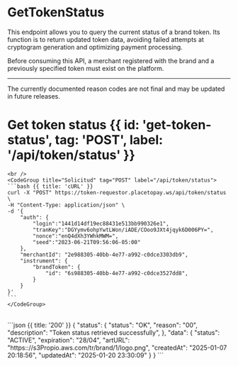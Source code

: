


# GetTokenStatus

This endpoint allows you to query the current status of a brand token.
Its function is to return updated token data, avoiding failed attempts at
cryptogram generation and optimizing payment processing.

Before consuming this API, a merchant registered with the brand and
a previously specified token must exist on the platform.

---

<Note type="warning">
    The currently documented reason codes are not final and may be updated in future releases.
</Note>


# Get token status {{ id: 'get-token-status', tag: 'POST', label: '/api/token/status' }}

<Row>
  <Col>
    <ApiReader
      path="/api/token/status"
      method="POST"
      api={props.refs}
    />
  </Col>
  <Col sticky>

    <br />
    <CodeGroup title="Solicitud" tag="POST" label="/api/token/status">
    ```bash {{ title: 'cURL' }}
    curl -X "POST" https://token-requestor.placetopay.ws/api/token/status \
    -H "Content-Type: application/json" \
    -d '{
        "auth": {
            "login":"1441d14df19ec88431e513bb990326e1",
            "tranKey":"DGYymv6ohpYwtLWon/iADE/COoo9JXt4jqyk6D006PY=",
            "nonce":"enQ4dXh3YWhkMWM=",
            "seed":"2023-06-21T09:56:06-05:00"
        },
        "merchantId": "2e988305-40bb-4e77-a992-c0dce3303db9",
        "instrument": {
            "brandToken": {
                "id": "6s988305-40bb-4e77-a992-c0dce3527dd8",
            }
        }
    }'
    ```
    </CodeGroup>
  </Col>
</Row>

<Row>
  <Col>
    <ApiReader
      path="/api/token/status"
      method="post"
      type="response"
      api={props.refs}
    />
  </Col>
  <Col sticky>
    <br />
    <CodeGroup title="Respuesta">
    ```json {{ title: '200' }}
        {
            "status": {
                "status": "OK",
                "reason": "00",
                "description": "Token status retrieved successfully",
            },
            "data": {
                "status": "ACTIVE",
                "expiration": "28/04",
                "artURL": "https:://s3Propio.aws.com/tr/brand/1/logo.png",
                "createdAt": "2025-01-07 20:18:56",
                "updatedAt": "2025-01-20 23:30:09"
            }
        }
        ```
    </CodeGroup>
  </Col>
</Row>
